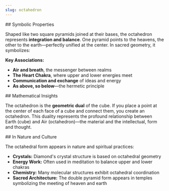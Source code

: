```yaml
---
slug: octahedron
---
```


<Section>
## Symbolic Properties

Shaped like two square pyramids joined at their bases, the octahedron represents **integration and balance**. One pyramid points to the heavens, the other to the earth—perfectly unified at the center. In sacred geometry, it symbolizes:

**Key Associations:**

- **Air and breath**, the messenger between realms
- **The Heart Chakra**, where upper and lower energies meet
- **Communication and exchange** of ideas and energy
- **As above, so below**—the hermetic principle
</Section>

<Section>
## Mathematical Insights

The octahedron is the **geometric dual** of the cube. If you place a point at the center of each face of a cube and connect them, you create an octahedron. This duality represents the profound relationship between Earth (cube) and Air (octahedron)—the material and the intellectual, form and thought.
</Section>

<Section>
## In Nature and Culture

The octahedral form appears in nature and spiritual practices:

- **Crystals:** Diamond's crystal structure is based on octahedral geometry
- **Energy Work:** Often used in meditation to balance upper and lower chakras
- **Chemistry:** Many molecular structures exhibit octahedral coordination
- **Sacred Architecture:** The double pyramid form appears in temples symbolizing the meeting of heaven and earth
</Section>
